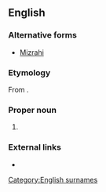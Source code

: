 ==English==

===Alternative forms===
* [[Mizrahi]]

===Etymology===
From {{etyl|he|en}} {{m|he|מזרחי||eastern, easterner|tr=mizrakhí}}.

===Proper noun===
{{en-proper noun}}

# {{non-gloss definition|A [[surname]] found among [[Jew]]s from the [[Middle East]].}}

===External links===
* {{projectlink|pedia}}
[[Category:English surnames]]